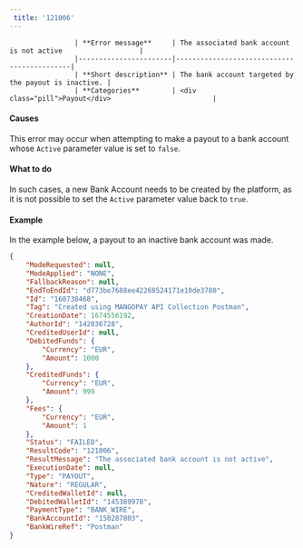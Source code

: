 ---  
 title: '121006'  
---  


                    | **Error message**     | The associated bank account is not active                   |
                    |-----------------------|--------------------------------------------|
                    | **Short description** | The bank account targeted by the payout is inactive. |
                    | **Categories**        | <div class="pill">Payout</div>                         |
                  

#### Causes  

This error may occur when attempting to make a payout to a bank account whose `Active` parameter value is set to `false`.  

#### What to do  

In such cases, a new Bank Account needs to be created by the platform, as it is not possible to set the `Active` parameter value back to `true`.  

#### Example  

In the example below, a payout to an inactive bank account was made.  
```json API Response
{
    "ModeRequested": null,
    "ModeApplied": "NONE",
    "FallbackReason": null,
    "EndToEndId": "d773be7688ee42268524171e10de3780",
    "Id": "160738468",
    "Tag": "Created using MANGOPAY API Collection Postman",
    "CreationDate": 1674556192,
    "AuthorId": "142036728",
    "CreditedUserId": null,
    "DebitedFunds": {
        "Currency": "EUR",
        "Amount": 1000
    },
    "CreditedFunds": {
        "Currency": "EUR",
        "Amount": 999
    },
    "Fees": {
        "Currency": "EUR",
        "Amount": 1
    },
    "Status": "FAILED",
    "ResultCode": "121006",
    "ResultMessage": "The associated bank account is not active",
    "ExecutionDate": null,
    "Type": "PAYOUT",
    "Nature": "REGULAR",
    "CreditedWalletId": null,
    "DebitedWalletId": "145389978",
    "PaymentType": "BANK_WIRE",
    "BankAccountId": "150287803",
    "BankWireRef": "Postman"
}
```